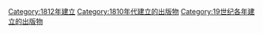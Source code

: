 {{Cat topic in year| topic=建立的出版物| year=1812}}

[[Category:1812年建立|Category:1812年建立]]
[[Category:1810年代建立的出版物|Category:1810年代建立的出版物]]
[[Category:19世纪各年建立的出版物|Category:19世纪各年建立的出版物]]